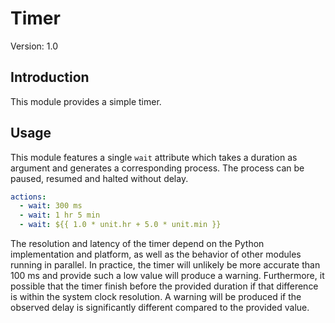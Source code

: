 

# Timer

Version: 1.0


## Introduction

This module provides a simple timer.


## Usage

This module features a single `wait` attribute which takes a duration as argument and generates a corresponding process. The process can be paused, resumed and halted without delay.

```yml
actions:
  - wait: 300 ms
  - wait: 1 hr 5 min
  - wait: ${{ 1.0 * unit.hr + 5.0 * unit.min }}
```

The resolution and latency of the timer depend on the Python implementation and platform, as well as the behavior of other modules running in parallel. In practice, the timer will unlikely be more accurate than 100 ms and provide such a low value will produce a warning. Furthermore, it possible that the timer finish before the provided duration if that difference is within the system clock resolution. A warning will be produced if the observed delay is significantly different compared to the provided value.
